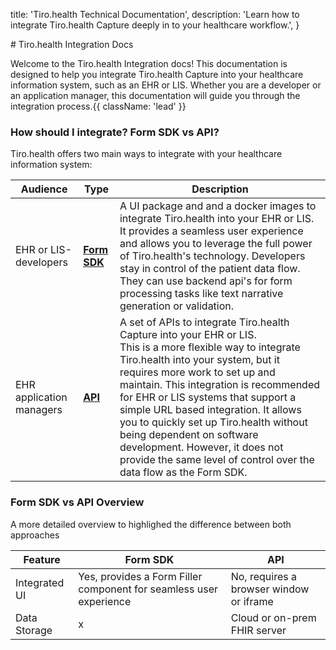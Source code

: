 
  title: 'Tiro.health Technical Documentation',
  description:
    'Learn how to integrate Tiro.health Capture deeply in to your healthcare workflow.',
}

<HeroPattern />
# Tiro.health Integration Docs

Welcome to the Tiro.health Integration docs! This documentation is designed to help you integrate Tiro.health Capture into your healthcare information system, such as an EHR or LIS. Whether you are a developer or an application manager, this documentation will guide you through the integration process.{{ className: 'lead' }}

### How should I integrate? Form SDK vs API?
Tiro.health offers two main ways to integrate with your healthcare information system:

| Audience | Type | Description |
|----------|------------------|-------------|
| EHR or LIS-developers | [**Form SDK**](./form-sdk) | A UI package and and a docker images to integrate Tiro.health into your EHR or LIS.<br/> It provides a seamless user experience and allows you to leverage the full power of Tiro.health's technology. Developers stay in control of the patient data flow. They can use backend api's for form processing tasks like text narrative generation or validation.|
| EHR application managers | [**API**](./api) | A set of APIs to integrate Tiro.health Capture into your EHR or LIS.<br/>This is a more flexible way to integrate Tiro.health into your system, but it requires more work to set up and maintain. This integration is recommended for EHR or LIS systems that support a simple URL based integration. It allows you to quickly set up Tiro.health without being dependent on software development. However, it does not provide the same level of control over the data flow as the Form SDK. |




### Form SDK vs API Overview
A more detailed overview to highlighed the difference between both approaches

| Feature | Form SDK | API |
|---------|---------|-----|
| Integrated UI | Yes, provides a Form Filler component for seamless user experience | No, requires a browser window or iframe |
| Data Storage | x | Cloud or on-prem FHIR server |
